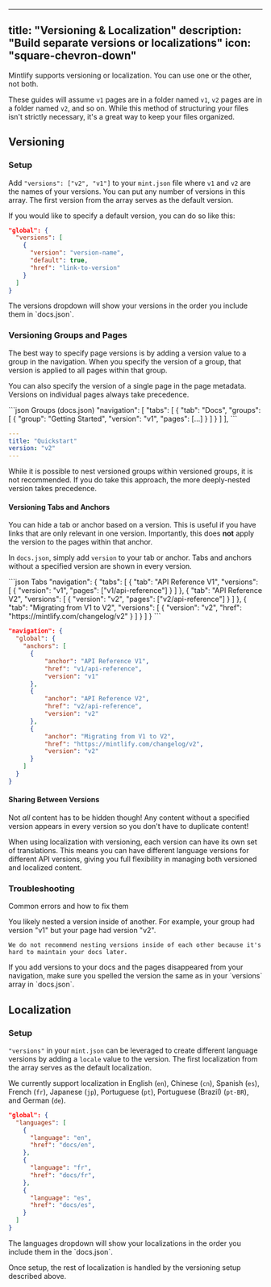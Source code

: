  ---
title: "Versioning & Localization"
description: "Build separate versions or localizations"
icon: "square-chevron-down"
---

Mintlify supports versioning or localization. You can use one or the other, not both.

These guides will assume `v1` pages are in a folder named `v1`, `v2` pages are in a folder named `v2`, and so on. While this method of structuring your files isn't strictly necessary, it's a great way to keep your files organized.

## Versioning

### Setup

Add `"versions": ["v2", "v1"]` to your `mint.json` file where `v1` and `v2` are the names of your versions. You can put any number of versions in this array. The first version from the array serves as the default version.

If you would like to specify a default version, you can do so like this:
```json
"global": {
  "versions": [
    {
      "version": "version-name",
      "default": true,
      "href": "link-to-version"
    }
  ]
}
```

<Tip>
  The versions dropdown will show your versions in the order you include them in
  `docs.json`.
</Tip>

### Versioning Groups and Pages

The best way to specify page versions is by adding a version value to a group in the navigation. When you specify the version of a group, that version is applied to all pages within that group.

You can also specify the version of a single page in the page metadata. Versions on individual pages always take precedence.

<CodeGroup>
```json Groups (docs.json)
"navigation": [
  "tabs": [
    {
      "tab": "Docs",
      "groups": [
        {
          "group": "Getting Started",
          "version": "v1",
          "pages": [...]
        }
      ]
    }
  ]
],
```

```yaml Pages (quickstart.mdx)
---
title: "Quickstart"
version: "v2"
---
```

</CodeGroup>

<Warning>
  While it is possible to nest versioned groups within versioned groups, it is
  not recommended. If you do take this approach, the more deeply-nested version
  takes precedence.
</Warning>

#### Versioning Tabs and Anchors

You can hide a tab or anchor based on a version. This is useful if you have links that are only relevant in one version. Importantly, this does **not** apply the version to the pages within that anchor.

In `docs.json`, simply add `version` to your tab or anchor. Tabs and anchors without a specified version are shown in every version.

<CodeGroup>
```json Tabs
"navigation": {
  "tabs": [
    {
      "tab": "API Reference V1",
      "versions": [
        {
          "version": "v1",
          "pages": ["v1/api-reference"]
        }
      ]
    },
    {
      "tab": "API Reference V2",
      "versions": [
        {
          "version": "v2",
          "pages": ["v2/api-reference"]
        }
      ]
    },
    {
      "tab": "Migrating from V1 to V2",
      "versions": [
        {
          "version": "v2",
          "href": "https://mintlify.com/changelog/v2"
        }
      ]
    }   
  ]
}
```

```json Anchors
"navigation": {
  "global": {
    "anchors": [
      {
          "anchor": "API Reference V1",
          "href": "v1/api-reference",
          "version": "v1"
      },
      {
          "anchor": "API Reference V2",
          "href": "v2/api-reference",
          "version": "v2"
      },
      {
          "anchor": "Migrating from V1 to V2",
          "href": "https://mintlify.com/changelog/v2",
          "version": "v2"
      }
    ]
  }
}
```

</CodeGroup>

#### Sharing Between Versions

Not _all_ content has to be hidden though! Any content without a specified version appears in every version so you don't have to duplicate content!

<Tip>
  When using localization with versioning, each version can have its own set of
  translations. This means you can have different language versions for
  different API versions, giving you full flexibility in managing both versioned
  and localized content.
</Tip>

### Troubleshooting

Common errors and how to fix them

<AccordionGroup>
  <Accordion title="Pages Show Up In Wrong Version" icon="circle-exclamation">
    You likely nested a version inside of another. For example, your group had version "v1" but your page had version "v2".

    We do not recommend nesting versions inside of each other because it's hard to maintain your docs later.

  </Accordion>

  <Accordion title="Missing Pages" icon="circle-exclamation">
    If you add versions to your docs and the pages disappeared from your
    navigation, make sure you spelled the version the same as in your `versions`
    array in `docs.json`.
  </Accordion>
</AccordionGroup>

## Localization

### Setup

`"versions"` in your `mint.json` can be leveraged to create different language versions by adding a `locale` value to the version. The first localization from the array serves as the default localization.

We currently support localization in English (`en`), Chinese (`cn`), Spanish (`es`), French (`fr`), Japanese (`jp`), Portuguese (`pt`), Portuguese (Brazil) (`pt-BR`), and German (`de`).

```json docs.json example
"global": {
  "languages": [
    {
      "language": "en",
      "href": "docs/en",
    },
    {
      "language": "fr",
      "href": "docs/fr",
    },
    {
      "language": "es",
      "href": "docs/es",
    }
  ]
}
```

<Tip>
  The languages dropdown will show your localizations in the order you include
  them in the `docs.json`.
</Tip>

Once setup, the rest of localization is handled by the versioning setup described above.
